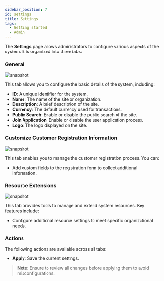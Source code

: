 ```yaml
---
sidebar_position: 7
id: settings
title: Settings
tags:
  - Getting started
  - Admin
---
```




The **Settings** page allows administrators to configure various aspects of the system. It is organized into three tabs:

### General

<BrowserWindow url={url}>

![snapshot](/assets/admin/settings-general.png)

</BrowserWindow>

This tab allows you to configure the basic details of the system, including:

- **ID**: A unique identifier for the system.
- **Name**: The name of the site or organization.
- **Description**: A brief description of the site.
- **Currency**: The default currency used for transactions.
- **Public Search**: Enable or disable the public search of the site.
- **Join Application**: Enable or disable the user application process.
- **Logo**: The logo displayed on the site.

### Customize Customer Registration Information

<BrowserWindow url={url}>

![snapshot](/assets/admin/settings-custom.png)

</BrowserWindow>

This tab enables you to manage the customer registration process. You can:

- Add custom fields to the registration form to collect additional information.

### Resource Extensions

<BrowserWindow url={url}>

![snapshot](/assets/admin/settings-extension.png)

</BrowserWindow>

This tab provides tools to manage and extend system resources. Key features include:

- Configure additional resource settings to meet specific organizational needs.

### Actions

The following actions are available across all tabs:

- **Apply**: Save the current settings.

> **Note**: Ensure to review all changes before applying them to avoid misconfigurations.
